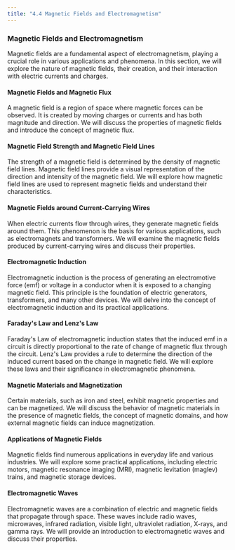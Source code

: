 ```yaml
---
title: "4.4 Magnetic Fields and Electromagnetism"
---
```


### Magnetic Fields and Electromagnetism

Magnetic fields are a fundamental aspect of electromagnetism, playing a crucial role in various applications and phenomena. In this section, we will explore the nature of magnetic fields, their creation, and their interaction with electric currents and charges.

#### Magnetic Fields and Magnetic Flux

A magnetic field is a region of space where magnetic forces can be observed. It is created by moving charges or currents and has both magnitude and direction. We will discuss the properties of magnetic fields and introduce the concept of magnetic flux.

#### Magnetic Field Strength and Magnetic Field Lines

The strength of a magnetic field is determined by the density of magnetic field lines. Magnetic field lines provide a visual representation of the direction and intensity of the magnetic field. We will explore how magnetic field lines are used to represent magnetic fields and understand their characteristics.

#### Magnetic Fields around Current-Carrying Wires

When electric currents flow through wires, they generate magnetic fields around them. This phenomenon is the basis for various applications, such as electromagnets and transformers. We will examine the magnetic fields produced by current-carrying wires and discuss their properties.

#### Electromagnetic Induction

Electromagnetic induction is the process of generating an electromotive force (emf) or voltage in a conductor when it is exposed to a changing magnetic field. This principle is the foundation of electric generators, transformers, and many other devices. We will delve into the concept of electromagnetic induction and its practical applications.

#### Faraday's Law and Lenz's Law

Faraday's Law of electromagnetic induction states that the induced emf in a circuit is directly proportional to the rate of change of magnetic flux through the circuit. Lenz's Law provides a rule to determine the direction of the induced current based on the change in magnetic field. We will explore these laws and their significance in electromagnetic phenomena.

#### Magnetic Materials and Magnetization

Certain materials, such as iron and steel, exhibit magnetic properties and can be magnetized. We will discuss the behavior of magnetic materials in the presence of magnetic fields, the concept of magnetic domains, and how external magnetic fields can induce magnetization.

#### Applications of Magnetic Fields

Magnetic fields find numerous applications in everyday life and various industries. We will explore some practical applications, including electric motors, magnetic resonance imaging (MRI), magnetic levitation (maglev) trains, and magnetic storage devices.

#### Electromagnetic Waves

Electromagnetic waves are a combination of electric and magnetic fields that propagate through space. These waves include radio waves, microwaves, infrared radiation, visible light, ultraviolet radiation, X-rays, and gamma rays. We will provide an introduction to electromagnetic waves and discuss their properties.
